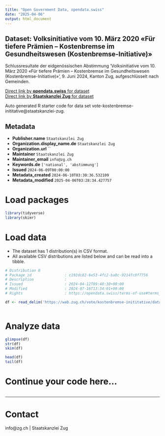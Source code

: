 ```yaml
---
title: "Open Government Data, opendata.swiss"
date: "2025-04-06"
output: html_document
---
```


## Dataset: Volksinitiative vom 10. März 2020 «Für tiefere Prämien – Kostenbremse im Gesundheitswesen (Kostenbremse-Initiative)»

Schlussresultate der eidgenössischen Abstimmung 'Volksinitiative vom 10. März 2020 «Für tiefere Prämien – Kostenbremse im Gesundheitswesen (Kostenbremse-Initiative)»', 9. Juni 2024, Kanton Zug, aufgeschlüsselt nach Gemeinden.

[Direct link by **opendata.swiss** for dataset](https://opendata.swiss/de/dataset/volksinitiative-vom-10-marz-2020-fur-tiefere-pramien-kostenbremse-im-gesundheitswesen-kostenbre)<br>
[Direct link by **Staatskanzlei Zug** for dataset](https://wab.zug.ch/vote/kostenbremse-inititative/data)

Auto generated R starter code for data set vote-kostenbremse-inititative@staatskanzlei-zug.

## Metadata

- **Publisher.name** `Staatskanzlei Zug`
- **Organization.display_name.de** `Staatskanzlei Zug`
- **Organization.url** ``
- **Maintainer** `Staatskanzlei Zug`
- **Maintainer_email** `info@zg.ch`
- **Keywords.de** `['national', 'abstimmung']`
- **Issued** `2024-06-09T00:00:00`
- **Metadata_created** `2024-06-10T03:30:36.532109`
- **Metadata_modified** `2025-04-06T03:28:34.427757`


# Load packages

```r

library(tidyverse)
library(skimr)

```

# Load data

-   The dataset has 1 distribution(s) in CSV format.
-   All available CSV distributions are listed below and can be read into a tibble.

```r

# Distribution 0
# Package_id               : c192dc82-6e53-4fc2-ba8c-9214fc0f7756
# Description              : 
# Issued                   : 2024-04-12T09:48:30+00:00
# Modified                 : 2024-07-16T13:34:01+00:00
# Rights                   : https://opendata.swiss/terms-of-use#terms_by

df <- read_delim('https://wab.zug.ch/vote/kostenbremse-inititative/data-csv')



```

# Analyze data

```r

glimpse(df)
str(df)
skim(df)

head(df)
tail(df)

```

# Continue your code here...

```r

```

------------------------------------------------------------------------

# Contact

info@zg.ch | Staatskanzlei Zug
